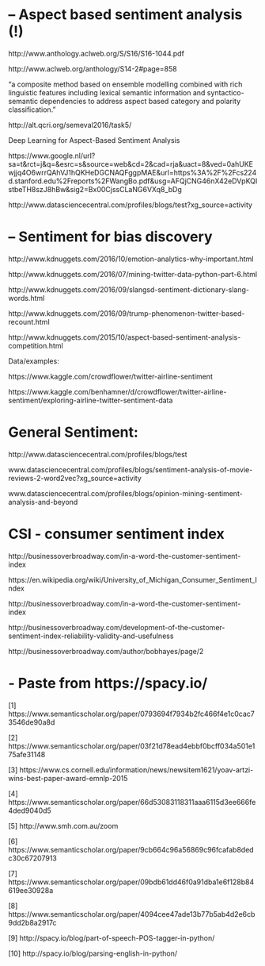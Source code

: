 
# -- Aspect based sentiment analysis (!)

http://www.anthology.aclweb.org/S/S16/S16-1044.pdf

http://www.aclweb.org/anthology/S14-2#page=858

"a composite method based on ensemble modelling combined with rich linguistic features including lexical semantic information and syntactico-semantic dependencies to address aspect based category and polarity classification."

http://alt.qcri.org/semeval2016/task5/

Deep Learning for Aspect-Based Sentiment Analysis

https://www.google.nl/url?sa=t&rct=j&q=&esrc=s&source=web&cd=2&cad=rja&uact=8&ved=0ahUKEwjjq4O6wrrQAhVJ1hQKHeDGCNAQFggpMAE&url=https%3A%2F%2Fcs224d.stanford.edu%2Freports%2FWangBo.pdf&usg=AFQjCNG46nX42eDVpKQIstbeTH8szJ8hBw&sig2=Bx00CjssCLaNG6VXq8_bDg

http://www.datasciencecentral.com/profiles/blogs/test?xg_source=activity

# -- Sentiment for bias discovery

http://www.kdnuggets.com/2016/10/emotion-analytics-why-important.html

http://www.kdnuggets.com/2016/07/mining-twitter-data-python-part-6.html

http://www.kdnuggets.com/2016/09/slangsd-sentiment-dictionary-slang-words.html

http://www.kdnuggets.com/2016/09/trump-phenomenon-twitter-based-recount.html

http://www.kdnuggets.com/2015/10/aspect-based-sentiment-analysis-competition.html

Data/examples:

https://www.kaggle.com/crowdflower/twitter-airline-sentiment

https://www.kaggle.com/benhamner/d/crowdflower/twitter-airline-sentiment/exploring-airline-twitter-sentiment-data


# General Sentiment:

http://www.datasciencecentral.com/profiles/blogs/test 

www.datasciencecentral.com/profiles/blogs/sentiment-analysis-of-movie-reviews-2-word2vec?xg_source=activity

www.datasciencecentral.com/profiles/blogs/opinion-mining-sentiment-analysis-and-beyond


# CSI - consumer sentiment index

http://businessoverbroadway.com/in-a-word-the-customer-sentiment-index

https://en.wikipedia.org/wiki/University_of_Michigan_Consumer_Sentiment_Index

http://businessoverbroadway.com/in-a-word-the-customer-sentiment-index

http://businessoverbroadway.com/development-of-the-customer-sentiment-index-reliability-validity-and-usefulness

http://businessoverbroadway.com/author/bobhayes/page/2  


# - Paste from https://spacy.io/

[1] https://www.semanticscholar.org/paper/0793694f7934b2fc466f4e1c0cac73546de90a8d

[2] https://www.semanticscholar.org/paper/03f21d78ead4ebbf0bcff034a501e175afe31148

[3] https://www.cs.cornell.edu/information/news/newsitem1621/yoav-artzi-wins-best-paper-award-emnlp-2015

[4] https://www.semanticscholar.org/paper/66d53083118311aaa6115d3ee666fe4ded9040d5

[5] http://www.smh.com.au/zoom

[6] https://www.semanticscholar.org/paper/9cb664c96a56869c96fcafab8dedc30c67207913

[7] https://www.semanticscholar.org/paper/09bdb61dd46f0a91dba1e6f128b84619ee30928a

[8] https://www.semanticscholar.org/paper/4094cee47ade13b77b5ab4d2e6cb9dd2b8a2917c

[9] http://spacy.io/blog/part-of-speech-POS-tagger-in-python/

[10] http://spacy.io/blog/parsing-english-in-python/

